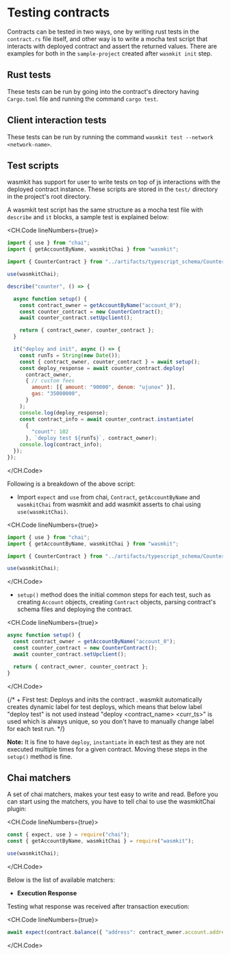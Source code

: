 # Testing contracts

Contracts can be tested in two ways, one by writing rust tests in the `contract.rs` file itself, and other way is to write a mocha test script that interacts with deployed contract and assert the returned values. There are examples for both in the `sample-project` created after `wasmkit init` step.

## Rust tests

These tests can be run by going into the contract's directory having `Cargo.toml` file and running the command `cargo test`.

## Client interaction tests

These tests can be run by running the command `wasmkit test --network <network-name>`.

## Test scripts

wasmkit has support for user to write tests on top of js interactions with the deployed contract instance. These scripts are stored in the `test/` directory in the project's root directory.

A wasmkit test script has the same structure as a mocha test file with `describe` and `it` blocks, a sample test is explained below:

<CH.Code lineNumbers={true}>
```js
import { use } from "chai";
import { getAccountByName, wasmkitChai } from "wasmkit";

import { CounterContract } from "../artifacts/typescript_schema/Counter";

use(wasmkitChai);

describe("counter", () => {

  async function setup() {
    const contract_owner = getAccountByName("account_0");
    const counter_contract = new CounterContract();
    await counter_contract.setUpclient();

    return { contract_owner, counter_contract };
  }

  it("deploy and init", async () => {
    const runTs = String(new Date());
    const { contract_owner, counter_contract } = await setup();
    const deploy_response = await counter_contract.deploy(
      contract_owner,
      { // custom fees
        amount: [{ amount: "90000", denom: "ujunox" }],
        gas: "35000000",
      }
    );
    console.log(deploy_response);
    const contract_info = await counter_contract.instantiate(
      {
        "count": 102
      }, `deploy test ${runTs}`, contract_owner);
    console.log(contract_info);
  });
});
```
</CH.Code>

Following is a breakdown of the above script:

+ Import `expect` and `use` from chai, `Contract`, `getAccountByName` and `wasmkitChai` from wasmkit and add wasmkit asserts to chai using `use(wasmkitChai)`.

<CH.Code lineNumbers={true}>
```js
import { use } from "chai";
import { getAccountByName, wasmkitChai } from "wasmkit";

import { CounterContract } from "../artifacts/typescript_schema/Counter";

use(wasmkitChai);
```
</CH.Code>

+ `setup()` method does the initial common steps for each test, such as creating `Account` objects, creating `Contract` objects, parsing contract's schema files and deploying the contract.

<CH.Code lineNumbers={true}>
```js
async function setup() {
  const contract_owner = getAccountByName("account_0");
  const counter_contract = new CounterContract();
  await counter_contract.setUpclient();

  return { contract_owner, counter_contract };
}
```
</CH.Code>

{/* + First test: Deploys and inits the contract . wasmkit automatically creates dynamic label for test deploys, which means that below label "deploy test" is not used instead "deploy <contract_name> <curr_ts>" is used which is always unique, so you don't have to manually change label for each test run. */}

**Note:** It is fine to have `deploy`, `instantiate` in each test as they are not executed multiple times for a given contract. Moving these steps in the `setup()` method is fine.

## Chai matchers

A set of chai matchers, makes your test easy to write and read. Before you can start using the matchers, you have to tell chai to use the wasmkitChai plugin:

<CH.Code lineNumbers={true}>
```js
const { expect, use } = require("chai");
const { getAccountByName, wasmkitChai } = require("wasmkit");

use(wasmkitChai);
```
</CH.Code>

Below is the list of available matchers:

+ **Execution Response**

Testing what response was received after transaction execution:

<CH.Code lineNumbers={true}>
```js
await expect(contract.balance({ "address": contract_owner.account.address })).to.respondWith({"balance": "50000000"});
```
</CH.Code>
